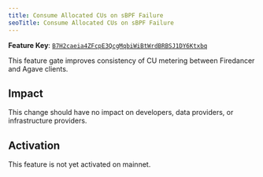 ```yaml
---
title: Consume Allocated CUs on sBPF Failure
seoTitle: Consume Allocated CUs on sBPF Failure
---
```


**Feature Key**:
[`B7H2caeia4ZFcpE3QcgMqbiWiBtWrdBRBSJ1DY6Ktxbq`](https://explorer.solana.com/address/B7H2caeia4ZFcpE3QcgMqbiWiBtWrdBRBSJ1DY6Ktxbq)

This feature gate improves consistency of CU metering between Firedancer and
Agave clients.

## Impact

This change should have no impact on developers, data providers, or
infrastructure providers.

## Activation

This feature is not yet activated on mainnet.
